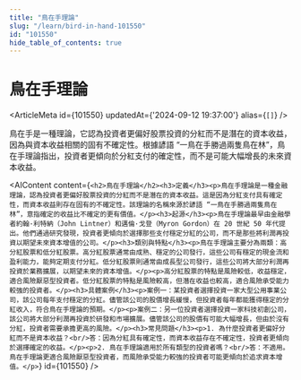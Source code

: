 ```yaml
---
title: "鳥在手理論"
slug: "/learn/bird-in-hand-101550"
id: "101550"
hide_table_of_contents: true
---
```



# 鳥在手理論

<ArticleMeta id={101550} updatedAt={'2024-09-12 19:37:00'} alias={`[]`} />
<div className='border-solid border-b border-t-0 my-4 border-[var(--ifm-color-gray-300)]' />

鳥在手是一種理論，它認為投資者更偏好股票投資的分紅而不是潛在的資本收益，因為與資本收益相關的固有不確定性。根據諺語 “一鳥在手勝過兩隻鳥在林”，鳥在手理論指出，投資者更傾向於分紅支付的確定性，而不是可能大幅增長的未來資本收益。

<AIContent content={`<h2>鳥在手理論</h2><h3>定義</h3><p>鳥在手理論是一種金融理論，認為投資者更偏好股票投資的分紅而不是潛在的資本收益。這是因為分紅支付具有確定性，而資本收益則存在固有的不確定性。該理論的名稱來源於諺語 “一鳥在手勝過兩隻鳥在林”，意指確定的收益比不確定的更有價值。</p><h3>起源</h3><p>鳥在手理論最早由金融學者約翰·利特納（John Lintner）和邁倫·戈登（Myron Gordon）在 20 世紀 50 年代提出。他們通過研究發現，投資者更傾向於選擇那些支付穩定分紅的公司，而不是那些將利潤再投資以期望未來資本增值的公司。</p><h3>類別與特點</h3><p>鳥在手理論主要分為兩類：高分紅股票和低分紅股票。高分紅股票通常由成熟、穩定的公司發行，這些公司有穩定的現金流和盈利能力，能夠定期支付分紅。低分紅股票則通常由成長型公司發行，這些公司將大部分利潤再投資於業務擴展，以期望未來的資本增值。</p><p>高分紅股票的特點是風險較低，收益穩定，適合風險厭惡型投資者。低分紅股票的特點是風險較高，但潛在收益也較高，適合風險承受能力較強的投資者。</p><h3>具體案例</h3><p>案例一：某投資者選擇投資一家大型公用事業公司，該公司每年支付穩定的分紅。儘管該公司的股價增長緩慢，但投資者每年都能獲得穩定的分紅收入，符合鳥在手理論的預期。</p><p>案例二：另一位投資者選擇投資一家科技初創公司，該公司將大部分利潤再投資於研發和市場擴展。儘管該公司的股價有可能大幅增長，但由於沒有分紅，投資者需要承擔更高的風險。</p><h3>常見問題</h3><p>1. 為什麼投資者更偏好分紅而不是資本收益？<br/>答：因為分紅具有確定性，而資本收益存在不確定性，投資者更傾向於選擇確定的收益。</p><p>2. 鳥在手理論適用於所有類型的投資者嗎？<br/>答：不適用。鳥在手理論更適合風險厭惡型投資者，而風險承受能力較強的投資者可能更傾向於追求資本增值。</p>`} id={101550} />
